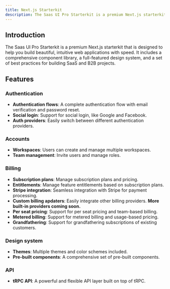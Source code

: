 ```yaml
---
title: Next.js Starterkit
description: The Saas UI Pro Starterkit is a premium Next.js starterkit for SaaS and B2B projects with a focus on design, accessibility, and development speed.
---
```


## Introduction

The Saas UI Pro Starterkit is a premium Next.js starterkit that is designed to help you build beautiful, intuitive web applications with speed.
It includes a comprehensive component library, a full-featured design system, and a set of best practices for building SaaS and B2B projects.

## Features

### Authentication

- **Authentication flows**: A complete authentication flow with email verification and password reset.
- **Social login**: Support for social login, like Google and Facebook.
- **Auth providers**: Easily switch between different authentication providers.

### Accounts

- **Workspaces**: Users can create and manage multiple workspaces.
- **Team management**: Invite users and manage roles.

### Billing

- **Subscription plans**: Manage subscription plans and pricing.
- **Entitlements**: Manage feature entitlements based on subscription plans.
- **Stripe integration**: Seamless integration with Stripe for payment processing.
- **Custom billing apdaters**: Easily integrate other billing providers. **More built-in providers coming soon.**
- **Per seat pricing**: Support for per seat pricing and team-based billing.
- **Metered billing**: Support for metered billing and usage-based pricing.
- **Grandfathering**: Support for grandfathering subscriptions of existing customers.

### Design system

- **Themes**: Multiple themes and color schemes included.
- **Pre-built components**: A comprehensive set of pre-built components.

### API

- **tRPC API**: A powerful and flexible API layer built on top of tRPC.
